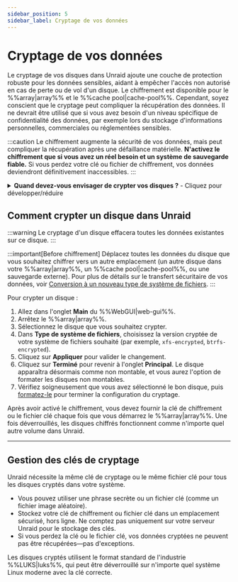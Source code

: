 ```yaml
---
sidebar_position: 5
sidebar_label: Cryptage de vos données
---
```


# Cryptage de vos données

Le cryptage de vos disques dans Unraid ajoute une couche de protection robuste pour les données sensibles, aidant à empêcher l'accès non autorisé en cas de perte ou de vol d'un disque. Le chiffrement est disponible pour le %%array|array%% et le %%cache pool|cache-pool%%. Cependant, soyez conscient que le cryptage peut compliquer la récupération des données. Il ne devrait être utilisé que si vous avez besoin d'un niveau spécifique de confidentialité des données, par exemple lors du stockage d'informations personnelles, commerciales ou réglementées sensibles.

:::caution
Le chiffrement augmente la sécurité de vos données, mais peut compliquer la récupération après une défaillance matérielle. **N'activez le chiffrement que si vous avez un réel besoin et un système de sauvegarde fiable.** Si vous perdez votre clé ou fichier de chiffrement, vos données deviendront définitivement inaccessibles.
:::

<details>
  <summary><strong>Quand devez-vous envisager de crypter vos disques ?</strong> - Cliquez pour développer/réduire</summary>

  - Vous stockez des données confidentielles, réglementées ou sensibles sur votre serveur Unraid.
  - Vous êtes préoccupé par le vol de données si un disque est physiquement retiré ou volé.
  - Vous devez vous conformer aux exigences organisationnelles ou légales en matière de protection des données.

  Si vous utilisez principalement Unraid pour des médias domestiques ou des fichiers non sensibles, le cryptage peut ne pas être nécessaire et peut compliquer le dépannage et la récupération.
</details>

## Comment crypter un disque dans Unraid

:::warning
Le cryptage d'un disque effacera toutes les données existantes sur ce disque.
:::

:::important[Before chiffrement]
Déplacez toutes les données du disque que vous souhaitez chiffrer vers un autre emplacement (un autre disque dans votre %%array|array%%, un %%cache pool|cache-pool%%, ou une sauvegarde externe). Pour plus de détails sur le transfert sécuritaire de vos données, voir [Conversion à un nouveau type de système de fichiers](../../using-unraid-to/manage-storage/file-systems.mdx#converting-to-a-new-file-system-type).
:::

Pour crypter un disque :

1. Allez dans l'onglet **Main** du %%WebGUI|web-gui%%.
2. Arrêtez le %%array|array%%.
3. Sélectionnez le disque que vous souhaitez crypter.
4. Dans **Type de système de fichiers**, choisissez la version cryptée de votre système de fichiers souhaité (par exemple, `xfs-encrypted`, `btrfs-encrypted`).
5. Cliquez sur **Appliquer** pour valider le changement.
6. Cliquez sur **Terminé** pour revenir à l'onglet **Principal**. Le disque apparaîtra désormais comme non montable, et vous aurez l'option de formater les disques non montables.
7. Vérifiez soigneusement que vous avez sélectionné le bon disque, puis [formatez-le](../../using-unraid-to/manage-storage/file-systems.mdx#creating-a-file-system-formatting) pour terminer la configuration du cryptage.

Après avoir activé le chiffrement, vous devez fournir la clé de chiffrement ou le fichier clé chaque fois que vous démarrez le %%array|array%%. Une fois déverrouillés, les disques chiffrés fonctionnent comme n'importe quel autre volume dans Unraid.

---

## Gestion des clés de cryptage

Unraid nécessite la même clé de cryptage ou le même fichier clé pour tous les disques cryptés dans votre système.

- Vous pouvez utiliser une phrase secrète ou un fichier clé (comme un fichier image aléatoire).
- Stockez votre clé de chiffrement ou fichier clé dans un emplacement sécurisé, hors ligne. Ne comptez pas uniquement sur votre serveur Unraid pour le stockage des clés.
- Si vous perdez la clé ou le fichier clé, vos données cryptées ne peuvent pas être récupérées—pas d'exceptions.

Les disques cryptés utilisent le format standard de l'industrie %%LUKS|luks%%, qui peut être déverrouillé sur n'importe quel système Linux moderne avec la clé correcte.
